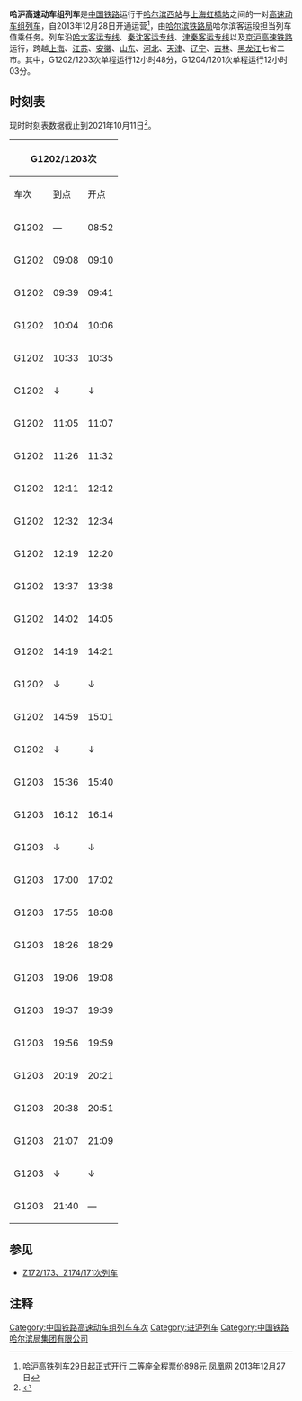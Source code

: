 {{Infobox CHNTrain
| 国铁列车 = 哈沪高速动车组列车
| name_bgcolor = #0033c9
| Photo =
| Photoname =
| 开行 = 2013年12月28日
| 铁路局 = [[哈尔滨局集团|哈尔滨局集团]]
| 客运段 = 哈尔滨客运段
| 等级 = [[高速动车组列车|高速动车组列车]]
| 曾用车次 =
| 目前车次 = G1202/1203、G1204/1201次
| 运行区间 = [[哈尔滨西站|哈尔滨西站]] ↔ [[上海虹桥站|上海虹桥站]]
| 途径线路 = [[京哈客运专线|京哈客运专线]]、[[秦沈客运专线|秦沈客运专线]]、[[津秦客运专线|津秦客运专线]]以及[[京沪高速铁路|京沪高速铁路]]
| 发车时间 = 哈尔滨西站：08:52<br />上海虹桥站：09:33
| 终到时间 = 上海虹桥站：21:40<br />哈尔滨西站：21:36
| 全程时间 = G1202/1203次：12小时48分<br />G1204/1201次：12小时03分
| 停靠 = [[长春西站|长春西站]]、[[四平东站|四平东站]]、[[沈阳北站|沈阳北站]]、[[锦州南站|锦州南站]]、[[北戴河站|北戴河站]]、[[唐山站|唐山站]]、[[天津站|天津站]]、[[沧州西站|沧州西站]]、[[济南西站|济南西站]]、[[枣庄站|枣庄站]]、[[徐州东站|徐州东站]]、[[南京南站|南京南站]]、[[镇江南站|镇江南站]]、[[常州北站|常州北站]]、[[无锡东站|无锡东站]]、[[苏州北站|苏州北站]]
| 车体 = [[和谐号CRH380B型电力动车组|和谐号CRH380BG型电力动车组]]
}}

'''哈沪高速动车组列车'''是[[中国铁路|中国铁路]]运行于[[哈尔滨西站|哈尔滨西站]]与[[上海虹橋站|上海虹橋站]]之间的一对[[高速动车组列车|高速动车组列车]]，自2013年12月28日开通运营<ref>[http://fashion.ifeng.com/travel/news/china/detail_2013_12/27/32536926_0.shtml 哈沪高铁列车29日起正式开行 二等座全程票价898元] {{Wayback|url=http://fashion.ifeng.com/travel/news/china/detail_2013_12/27/32536926_0.shtml |date=20161224205750 }} [[凤凰网|凤凰网]] 2013年12月27日</ref>，由[[哈尔滨铁路局|哈尔滨铁路局]]哈尔滨客运段担当列车值乘任务。列车沿[[哈大客运专线|哈大客运专线]]、[[秦沈客运专线|秦沈客运专线]]、[[津秦客运专线|津秦客运专线]]以及[[京沪高速铁路|京沪高速铁路]]运行，跨越[[上海|上海]]、[[江苏|江苏]]、[[安徽|安徽]]、[[山东|山东]]、[[河北|河北]]、[[天津|天津]]、[[辽宁|辽宁]]、[[吉林|吉林]]、[[黑龙江|黑龙江]]七省二市。其中，G1202/1203次单程运行12小时48分，G1204/1201次单程运行12小时03分。

== 时刻表 ==
现时时刻表数据截止到2021年10月11日<ref>{{cite web|author=中国铁路客户服务中心|title=旅客列车时刻表查询|url=https://kyfw.12306.cn/otn/leftTicket/init|accessdate=2020-01-02|archive-date=2015-06-27|archive-url=https://web.archive.org/web/20150627085340/https://kyfw.12306.cn/otn/leftTicket/init|dead-url=no}}</ref>。
{| class="wikitable mw-collapsible mw-collapsed"
! colspan="3" |G1202/1203次
! rowspan="2" |站名
! colspan="3" |G1204/1201次
|-
!车次!!到点!!开点!!到点!!开点!!车次
|-
|G1202|| — ||08:52||{{站|哈尔滨西}}||21:36|| — ||G1201
|-
|G1202||09:08||09:10||{{站|双城北}}||↑||↑||G1201
|-
|G1202||09:39||09:41||{{站|德惠西}}||↑||↑||G1201
|-
|G1202||10:04||10:06||{{站|长春西}}||20:38||20:40||G1201
|-
|G1202||10:33||10:35||{{站|四平东}}||↑||↑||G1201
|-
|G1202||↓||↓||{{站|昌图西}}||19:59||20:01||G1201
|-
|G1202||11:05||11:07||{{站|铁岭西}}||↑||↑||G1201
|-
|G1202||11:26||11:32||{{站|沈阳北}}||19:22||19:25||G1201
|-
|G1202||12:11||12:12||{{站|台安}}||↑||↑||G1201
|-
|G1202||12:32||12:34||{{站|盘锦北}}||18:26||18:28||G1201
|-
|G1202||12:19||12:20||{{站|锦州南}}||↑||↑||G1201
|-
|G1202||13:37||13:38||{{站|绥中北}}||↑||↑||G1201
|-
|G1202||14:02||14:05||{{站|山海关}}||↑||↑||G1201
|-
|G1202||14:19||14:21||{{站|秦皇岛}}||16:56||16:58||G1201
|-
|G1202||↓||↓||{{站|北戴河}}||16:43||16:45||G1201
|-
|G1202||14:59||15:01||{{站|唐山}}||16:10||16:12||G1201
|-
|G1202||↓||↓||{{站|滨海北}}||15:52||15:54||G1201
|-
|G1203||15:36||15:40||{{站|天津西}}||15:19||15:24||G1204
|-
|G1203||16:12||16:14||{{站|沧州西}}||↑||↑||G1204
|-
|G1203||↓||↓||{{站|德州东}}||14:17||14:26||G1204
|-
|G1203||17:00||17:02||{{站|济南西}}||13:48||13:53||G1204
|-
|G1203||17:55||18:08||{{站|枣庄}}||↑||↑||G1204
|-
|G1203||18:26||18:29||{{站|徐州东}}||12:41||12:44||G1204
|-
|G1203||19:06||19:08||{{站|蚌埠南}}||11:58||12:05||G1204
|-
|G1203||19:37||19:39||{{站|滁州}}||11:24||11:30||G1204
|-
|G1203||19:56||19:59||{{站|南京南}}||11:04||11:06||G1204
|-
|G1203||20:19||20:21||{{站|镇江南}}||10:40||10:45||G1204
|-
|G1203||20:38||20:51||{{站|常州北}}||10:20||10:22||G1204
|-
|G1203||21:07||21:09||{{站|无锡东}}||↑||↑||G1204
|-
|G1203||↓||↓||{{站|苏州北}}||09:56||09:58||G1204
|-
|G1203||21:40|| — ||{{站|上海虹桥}}|| — ||09:33||G1204
|}

== 参见 ==
*[[Z172/173、Z174/171次列车|Z172/173、Z174/171次列车]]

==注释==
{{reflist}}

{{中国高速动车组列车车次|0}}
{{哈尔滨铁路局}}

[[Category:中国铁路高速动车组列车车次|Category:中国铁路高速动车组列车车次]]
[[Category:进沪列车|Category:进沪列车]]
[[Category:中国铁路哈尔滨局集团有限公司|Category:中国铁路哈尔滨局集团有限公司]]